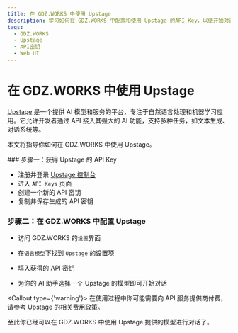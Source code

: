 ```yaml
---
title: 在 GDZ.WORKS 中使用 Upstage
description: 学习如何在 GDZ.WORKS 中配置和使用 Upstage 的API Key，以便开始对话和交互。
tags:
  - GDZ.WORKS
  - Upstage
  - API密钥
  - Web UI
---
```


# 在 GDZ.WORKS 中使用 Upstage

[Upstage](https://www.upstage.ai/) 是一个提供 AI 模型和服务的平台，专注于自然语言处理和机器学习应用。它允许开发者通过 API 接入其强大的 AI 功能，支持多种任务，如文本生成、对话系统等。

本文将指导你如何在 GDZ.WORKS 中使用 Upstage。

<Steps>
  ### 步骤一：获得 Upstage 的 API Key

  - 注册并登录 [Upstage 控制台](https://console.upstage.ai/home)
  - 进入 `API Keys` 页面
  - 创建一个新的 API 密钥
  - 复制并保存生成的 API 密钥

  ### 步骤二：在 GDZ.WORKS 中配置 Upstage

  - 访问 GDZ.WORKS 的`设置`界面

  - 在`语言模型`下找到 `Upstage` 的设置项

  - 填入获得的 API 密钥

  - 为你的 AI 助手选择一个 Upstage 的模型即可开始对话

  <Callout type={'warning'}>
    在使用过程中你可能需要向 API 服务提供商付费，请参考 Upstage 的相关费用政策。
  </Callout>
</Steps>

至此你已经可以在 GDZ.WORKS 中使用 Upstage 提供的模型进行对话了。
